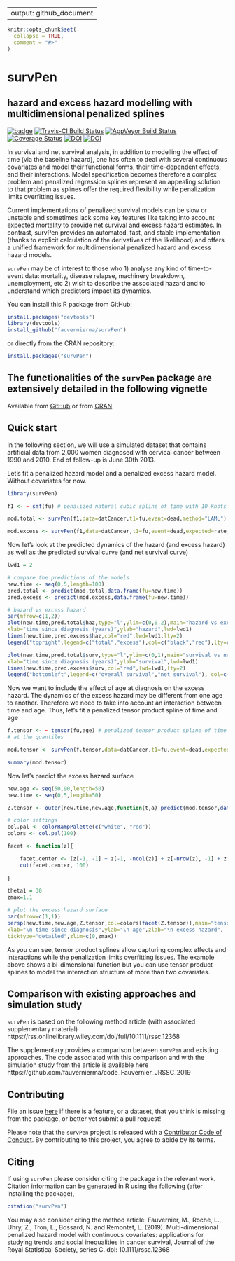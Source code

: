 

---
output: github_document
---

```r
knitr::opts_chunk$set(
  collapse = TRUE,
  comment = "#>"
)
```


# survPen
## hazard and excess hazard modelling with multidimensional penalized splines
[![badge](https://img.shields.io/badge/Launch-survPen-blue.svg)](https://mybinder.org/v2/gh/fauvernierma/survPen/master?urlpath=rstudio)
[![Travis-CI Build Status](https://api.travis-ci.com/fauvernierma/survPen.svg?branch=master)](https://app.travis-ci.com/github/fauvernierma/survPen)
[![AppVeyor Build Status](https://ci.appveyor.com/api/projects/status/github/fauvernierma/survPen?branch=master&svg=true)](https://ci.appveyor.com/project/fauvernierma/survpen)
[![Coverage Status](https://img.shields.io/codecov/c/github/fauvernierma/survPen/master.svg)](https://codecov.io/github/fauvernierma/survPen?branch=master)
[![DOI](https://zenodo.org/badge/181266005.svg)](https://zenodo.org/badge/latestdoi/181266005)
[![DOI](https://joss.theoj.org/papers/10.21105/joss.01434/status.svg)](https://doi.org/10.21105/joss.01434)


In survival and net survival analysis, in addition to modelling the effect of time (via the baseline hazard), 
one has often to deal with several continuous covariates and model their functional forms, their time-dependent 
effects, and their interactions. Model specification becomes therefore a complex problem and penalized regression 
splines represent an appealing solution to that problem as splines offer the required 
flexibility while penalization limits overfitting issues. 

Current implementations of penalized survival models can be slow or unstable and sometimes lack some key features 
like taking into account expected mortality to provide net survival and excess hazard estimates. In contrast, 
survPen provides an automated, fast, and stable implementation 
(thanks to explicit calculation of the derivatives of the likelihood) and offers a unified framework for 
multidimensional penalized hazard and excess hazard models.

`survPen` may be of interest to those who 1) analyse any kind of time-to-event data: mortality, disease relapse, 
machinery breakdown, unemployment, etc 2) wish to describe the associated hazard and to understand which predictors 
impact its dynamics.


You can install this R package from GitHub:

```r
install.packages("devtools")
library(devtools)
install_github("fauvernierma/survPen")
```

or directly from the CRAN repository:

```r
install.packages("survPen")
```


## The functionalities of the `survPen` package are extensively detailed in the following vignette
Available from
[GitHub](https://htmlpreview.github.io/?https://github.com/fauvernierma/survPen/blob/master/inst/doc/survival_analysis_with_survPen.html)
or from [CRAN](https://cran.r-project.org/web/packages/survPen/vignettes/survival_analysis_with_survPen.html)


## Quick start

In the following section, we will use a simulated dataset that contains artificial data from 2,000 women 
diagnosed with cervical cancer between 1990 and 2010. End of follow-up is June 30th 2013.

Let's fit a penalized hazard model and a penalized excess hazard model. Without covariates for now.
```r
library(survPen)

f1 <- ~ smf(fu) # penalized natural cubic spline of time with 10 knots placed at the quantiles

mod.total <- survPen(f1,data=datCancer,t1=fu,event=dead,method="LAML")

mod.excess <- survPen(f1,data=datCancer,t1=fu,event=dead,expected=rate,method="LAML")
```

Now let's look at the predicted dynamics of the hazard (and excess hazard) as well as the predicted 
survival curve (and net survival curve)

```r
lwd1 = 2

# compare the predictions of the models
new.time <- seq(0,5,length=100)
pred.total <- predict(mod.total,data.frame(fu=new.time))
pred.excess <- predict(mod.excess,data.frame(fu=new.time))

# hazard vs excess hazard
par(mfrow=c(1,2))
plot(new.time,pred.total$haz,type="l",ylim=c(0,0.2),main="hazard vs excess hazard",
xlab="time since diagnosis (years)",ylab="hazard",lwd=lwd1)
lines(new.time,pred.excess$haz,col="red",lwd=lwd1,lty=2)
legend("topright",legend=c("total","excess"),col=c("black","red"),lty=c(1,2), lwd=rep(lwd1,2))

plot(new.time,pred.total$surv,type="l",ylim=c(0,1),main="survival vs net survival",
xlab="time since diagnosis (years)",ylab="survival",lwd=lwd1)
lines(new.time,pred.excess$surv,col="red",lwd=lwd1,lty=2)
legend("bottomleft",legend=c("overall survival","net survival"), col=c("black","red"), lty=c(1,2), lwd=rep(lwd1,2)) 

```

Now we want to include the effect of age at diagnosis on the excess hazard. The dynamics of the excess hazard 
may be different from one age to another. Therefore we need to take into account an interaction between time and age.
Thus, let's fit a penalized tensor product spline of time and age 

```r
f.tensor <- ~ tensor(fu,age) # penalized tensor product spline of time and age with 5*5 = 25 knots placed 
# at the quantiles

mod.tensor <- survPen(f.tensor,data=datCancer,t1=fu,event=dead,expected=rate)

summary(mod.tensor)
```

Now let's predict the excess hazard surface


```r
new.age <- seq(50,90,length=50)
new.time <- seq(0,5,length=50)

Z.tensor <- outer(new.time,new.age,function(t,a) predict(mod.tensor,data.frame(fu=t,age=a))$haz)

# color settings
col.pal <- colorRampPalette(c("white", "red"))
colors <- col.pal(100)

facet <- function(z){

    facet.center <- (z[-1, -1] + z[-1, -ncol(z)] + z[-nrow(z), -1] + z[-nrow(z), -ncol(z)])/4
    cut(facet.center, 100)
    
}

theta1 = 30
zmax=1.1

# plot the excess hazard surface
par(mfrow=c(1,1))
persp(new.time,new.age,Z.tensor,col=colors[facet(Z.tensor)],main="tensor",theta=theta1,
xlab="\n time since diagnosis",ylab="\n age",zlab="\n excess hazard",
ticktype="detailed",zlim=c(0,zmax))
```

As you can see, tensor product splines allow capturing complex effects and interactions while the penalization limits overfitting issues. The example above shows a bi-dimensional function but you can use tensor product splines to model the interaction structure of more than two covariates.

## Comparison with existing approaches and simulation study

`survPen` is based on the following method article (with associated supplementary material)
https://rss.onlinelibrary.wiley.com/doi/full/10.1111/rssc.12368

The supplementary provides a comparison between `survPen` and existing approaches. The code associated with this comparison and with the simulation study from the article is available here
https://github.com/fauvernierma/code_Fauvernier_JRSSC_2019


## Contributing

File an issue [here](https://github.com/fauvernierma/survPen/issues) if there is a feature, or a dataset, that you think is missing from the package, or better yet submit a pull request!

Please note that the `survPen` project is released with a [Contributor Code of Conduct](.github/CODE_OF_CONDUCT.md). By contributing to this project, you agree to abide by its terms.

## Citing 

If using `survPen` please consider citing the package in the relevant work. Citation information can be generated in R using the following (after installing the package),

```r
citation("survPen")
```

You may also consider citing the method article:
Fauvernier, M., Roche, L., Uhry, Z., Tron, L., Bossard, N. and Remontet, L. (2019). Multi-dimensional penalized hazard model with continuous covariates: applications for studying trends and social inequalities in cancer survival, 
Journal of the Royal Statistical Society, series C. doi: 10.1111/rssc.12368










